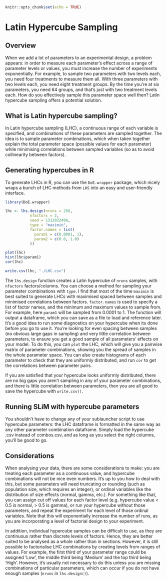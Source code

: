 
```r
knitr::opts_chunk$set(echo = TRUE)
```

# Latin Hypercube Sampling

## Overview

When we add a lot of parameters to an experimental design, a problem appears: in order to 
measure each parameter's effect across a range of parameter levels or values, you must increase the 
number of experiments exponentially. For example, to sample two parameters with two levels each, 
you need four treatments to measure them all. With three parameters with two levels each, you need
eight treatment groups. By the time you're at six parameters, you need 64 groups, and that's just with 
two treatment levels each. How do you effectively sample this parameter space well then? Latin hypercube
sampling offers a potential solution. 

## What is Latin hypercube sampling?

In Latin hypercube sampling (LHC), a continuous range of each variable is specified, and combinations
of these parameters are sampled together. The idea is to sample parameter combinations, which when taken 
together explain the total parameter space (possible values for each parameter) while minimising 
correlations between sampled variables (so as to avoid collinearity between factors).

## Generating hypercubes in R

To generate LHCs in R, you can use the ```DoE.wrapper``` package, which nicely wraps a bunch of
LHC methods from ```LHS``` into an easy and user-friendly interface.

```r
library(DoE.wrapper)

lhc <- lhs.design(nruns = 256,
           nfactors = 2,
           seed = 1312022408,
           type = "maximin",
           factor.names = list(
             param1 = c(0.0001, 1), 
             param2 = c(0.0, 1.0)
           ))

plot(lhc)
hist(lhc$param1)
cor(lhc)

write.csv(lhc, "./LHC.csv")
```

The `lhs.design` function creates a Latin hypercube of `nruns` samples, with `nfactors` factors/columns.
You can choose a method for sampling your parameter combinations with `type`. I find that most of the time 
`maximin` is best suited to generate LHCs with maximised spaced between samples and minimised correlations
between factors. `factor.names` is used to specify a list of factor names, and the minimum and maximum values
to sample from. For example, here `param1` will be sampled from 0.0001 to 1. 
The function will output a dataframe, which you can save as a file to load and reference later.
It's a good idea to run some diagnostics on your hypercube when its done before you go to use it. You're looking for 
even spacing between samples (no obvious large gaps in sampling) and very little correlation between parameters,
to ensure you get a good sample of all parameters' effects on your model. To do this, you can `plot` the LHC,
which will give you a pairwise matrix of parameter combinations, showing you the spread of samples in the whole
parameter space. You can also create histograms of each parameter to check that they are uniformly distributed, and
run `cor` to get the correlations between parameter pairs.

If you are satisfied that your hypercube looks uniformly distributed, there are no big gaps you aren't sampling in any of your 
parameter combinations, and there is little correlation between parameters, then you are all good to save the hypercube with
`write.csv()`.

## Running SLiM with hypercube parameters

You shouldn't have to change any of your sublauncher script to use hypercube parameters: the LHC dataframe is formatted in the 
same way as any other parameter combination dataframe. Simply load the hypercube .csv instead of combos.csv, and as long as you
select the right columns, you'll be good to go.


## Considerations

When analysing your data, there are some considerations to make: you are treating each parameter as a continuous value, and 
hypercube combinations will not be nice even numbers. It's up to you how to deal with this, but some parameters will need
truncating or rounding (such as population size, which requires an integer), or ordinal variables like the distribution of 
size effects (normal, gamma, etc.). For something like that, you can assign cut off values for each factor level (e.g. hypercube
value < 0.5 is normal, > 0.5 is gamma), or run your hypercube without those parameters, and repeat the experiment for each level 
of those ordinal variables. Note that this will exponentially increase the number of runs, as you are incorporating a level of 
factorial design to your experiment.

In addition, individual hypercube samples can be difficult to use, as they are continuous rather than discrete levels of factors.
Hence, they are better suited to be analysed as a whole rather than in sections. However, it is still possible to factorialise LHC
combinations by creating levels from ranges of values. For example, the first third of your parameter range could be assigned 'Low',
the middle third being 'Medium' and the top third being 'High'. However, it's usually not necessary to do this unless you are missing 
combinations of particular parameters, which can occur if you do not have enough samples (`nruns` in `lhs.design()`). 
